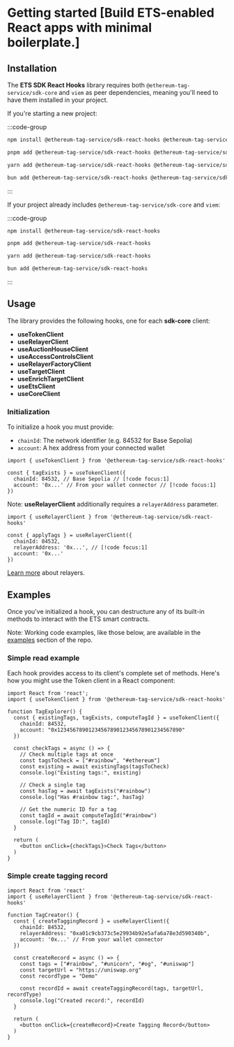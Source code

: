 
# Getting started [Build ETS-enabled React apps with minimal boilerplate.]

## Installation

The **ETS SDK React Hooks** library requires both `@ethereum-tag-service/sdk-core` and `viem` as peer dependencies, meaning you'll need to have them installed in your project.

If you're starting a new project:

:::code-group

```bash [npm]
npm install @ethereum-tag-service/sdk-react-hooks @ethereum-tag-service/sdk-core viem
```

```bash [pnpm]
pnpm add @ethereum-tag-service/sdk-react-hooks @ethereum-tag-service/sdk-core viem
```

```bash [yarn]
yarn add @ethereum-tag-service/sdk-react-hooks @ethereum-tag-service/sdk-core viem
```

```bash [bun]
bun add @ethereum-tag-service/sdk-react-hooks @ethereum-tag-service/sdk-core viem
```
:::

If your project already includes `@ethereum-tag-service/sdk-core` and `viem`:

:::code-group
```bash [npm]
npm install @ethereum-tag-service/sdk-react-hooks
```

```bash [pnpm]
pnpm add @ethereum-tag-service/sdk-react-hooks
```

```bash [yarn]
yarn add @ethereum-tag-service/sdk-react-hooks
```

```bash [bun]
bun add @ethereum-tag-service/sdk-react-hooks
```
:::

## Usage

The library provides the following hooks, one for each **sdk-core** client:

- **useTokenClient**
- **useRelayerClient**
- **useAuctionHouseClient**
- **useAccessControlsClient**
- **useRelayerFactoryClient**
- **useTargetClient**
- **useEnrichTargetClient**
- **useEtsClient**
- **useCoreClient**

### Initialization

To initialize a hook you must provide:

- `chainId`: The network identifier (e.g. 84532 for Base Sepolia)
- `account`: A hex address from your connected wallet

```tsx twoslash
import { useTokenClient } from '@ethereum-tag-service/sdk-react-hooks'

const { tagExists } = useTokenClient({
  chainId: 84532, // Base Sepolia // [!code focus:1]
  account: '0x...' // From your wallet connector // [!code focus:1]
})
```

Note: **useRelayerClient** additionally requires a `relayerAddress` parameter.
```tsx twoslash
import { useRelayerClient } from '@ethereum-tag-service/sdk-react-hooks'

const { applyTags } = useRelayerClient({
  chainId: 84532,
  relayerAddress: '0x...', // [!code focus:1]
  account: '0x...'
})
```
[Learn more](#todo) about relayers.

## Examples

Once you've initialized a hook, you can destructure any of its built-in methods to interact with the ETS smart contracts.

<Callout type="tip">Note: Working code examples, like those below, are available in the [examples](https://github.com/ethereum-tag-service/ets/tree/stage/examples) section of the repo.</Callout>

### Simple read example

Each hook provides access to its client's complete set of methods. Here's how you might use the Token client in a React component:

```tsx twoslash
import React from 'react';
import { useTokenClient } from '@ethereum-tag-service/sdk-react-hooks'

function TagExplorer() {
  const { existingTags, tagExists, computeTagId } = useTokenClient({
    chainId: 84532,
    account: "0x1234567890123456789012345678901234567890"
  })

  const checkTags = async () => {
    // Check multiple tags at once
    const tagsToCheck = ["#rainbow", "#ethereum"]
    const existing = await existingTags(tagsToCheck)
    console.log("Existing tags:", existing)

    // Check a single tag
    const hasTag = await tagExists("#rainbow")
    console.log("Has #rainbow tag:", hasTag)

    // Get the numeric ID for a tag
    const tagId = await computeTagId("#rainbow")
    console.log("Tag ID:", tagId)
  }

  return (
    <button onClick={checkTags}>Check Tags</button>
  )
}
```

### Simple create tagging record

```tsx twoslash
import React from 'react'
import { useRelayerClient } from '@ethereum-tag-service/sdk-react-hooks'

function TagCreator() {
  const { createTaggingRecord } = useRelayerClient({
    chainId: 84532,
    relayerAddress: "0xa01c9cb373c5e29934b92e5afa6a78e3d590340b",
    account: '0x...' // From your wallet connector
  })

  const createRecord = async () => {
    const tags = ["#rainbow", "#unicorn", "#og", "#uniswap"]
    const targetUrl = "https://uniswap.org"
    const recordType = "Demo"

    const recordId = await createTaggingRecord(tags, targetUrl, recordType)
    console.log("Created record:", recordId)
  }

  return (
    <button onClick={createRecord}>Create Tagging Record</button>
  )
}
```
